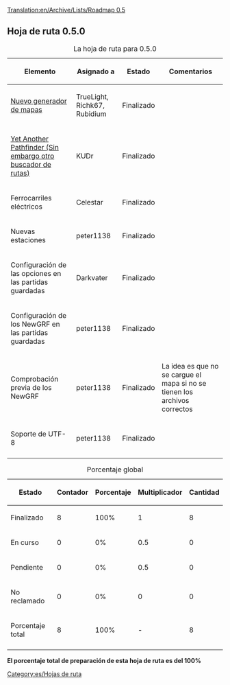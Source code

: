 [[Translation:en/Archive/Lists/Roadmap 0.5]]
{{es/Histórico}}
{{es/Encabezamiento hoja de ruta|
Anterior=Extinta|
Actual=Hoja de ruta 0.5|
Siguiente=Hoja de ruta 0.6|
}}

== Hoja de ruta 0.5.0 ==

{| border="1"
|+ La hoja de ruta para 0.5.0
|-
! Elemento !! Asignado a !! Estado !! Comentarios
|-
|[[es/Archive/Manual/Terragénesis Perlin|Nuevo generador de mapas]] || TrueLight, Richk67, Rubidium
!class="checked" | Finalizado || 
|-
|[[es/Archive/Manual/YAPF|Yet Another Pathfinder (Sin embargo otro buscador de rutas)]] || KUDr
!class="checked" | Finalizado || 
|-
|Ferrocarriles eléctricos || Celestar
!class="checked" | Finalizado ||
|-
|Nuevas estaciones || peter1138
!class="checked" | Finalizado ||
|-
|Configuración de las opciones en las partidas guardadas || Darkvater
!class="checked" | Finalizado ||
|-
|Configuración de los NewGRF en las partidas guardadas || peter1138
!class="checked" | Finalizado ||
|-
|Comprobación previa de los NewGRF || peter1138
!class="checked" | Finalizado || La idea es que no se cargue el mapa si no se tienen los archivos correctos
|-
|Soporte de UTF-8 || peter1138
!class="checked" | Finalizado || 
|-
|}


{| border="1"
|+ Porcentaje global
|-
! Estado !! Contador !! Porcentaje !! Multiplicador !! Cantidad
|-
!class="checked" | Finalizado || 8 || 100% || 1 || 8
|-
!class="wip" | En curso || 0 || 0% || 0.5 || 0
|-
!class="claimed" | Pendiente || 0 || 0% || 0.5 || 0
|-
!class="unclaimed" | No reclamado || 0 || 0% || 0 || 0
|-
!class="wip" | Porcentaje total
!class="wip" | 8 
!class="wip" | 100% 
!class="wip" | - 
!class="wip" | 8
|-
|}
'''El porcentaje total de preparación de esta hoja de ruta es del 100%'''

[[Category:es/Hojas de ruta]]